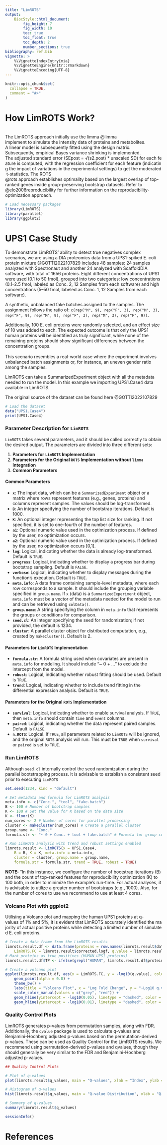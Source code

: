 ```yaml
---
title: "LimROTS"
output:
    BiocStyle::html_document:
        fig_height: 7
        fig_width: 10
        toc: true
        toc_float: true
        toc_depth: 2
        number_sections: true
bibliography: ref.bib
vignette: >
    %\VignetteIndexEntry{mia}
    %\VignetteEngine{knitr::rmarkdown}
    %\VignetteEncoding{UTF-8}
---
```


```r
knitr::opts_chunk$set(
  collapse = TRUE,
  comment = "#>"
)
```

# How LimROTS Work?

\
The LimROTS approach initially use the limma @limma implement to simulate the intensity data of proteins and metabolites. A linear model is subsequently fitted using the design matrix. Subsequently, empirical Bayes variance shrinking is implemented. The adjusted standard error (SEpost = √(s2.post) \* unscaled SD) for each feature is computed, with the regression coefficient for each feature (indicating the impact of variations in the experimental settings) to get the moderated t-statistics. The ROTS @rots approach establishes optimality based on the largest overlap of top-ranked genes inside group-preserving bootstrap datasets. Refer to @elo2008reproducibility for further information on the reproducibility-optimization approach.

```r
# Load necessary packages
library(LimROTS)
library(parallel)
library(ggplot2)
```

# UPS1 Case Study

To demonstrate LimROTS' ability to detect true negatives complex scenarios, we are using a DIA proteomics data from a UPS1-spiked E. coli protein mixture @GOTTI2022107829 includes 48 samples: 24 samples analyzed with Spectronaut and another 24 analyzed with ScaffoldDIA software, with total of 1656 proteins. Eight different concentrations of UPS1 were used (0.1 to 50 fmol), grouped into two categories: low concentrations (0.1–2.5 fmol, labeled as Conc. 2, 12 Samples from each software) and high concentrations (5–50 fmol, labeled as Conc. 1, 12 Samples from each software).

A synthetic, unbalanced fake batches assigned to the samples. The assignment follows the ratio of: `c(rep("M", 9), rep("F", 3), rep("M", 3), rep("F", 9), rep("M", 9), rep("F", 3), rep("M", 3), rep("F", 9))`.

Additionally, 100 E. coli proteins were randomly selected, and an effect size of 10 was added to each. The expected outcome is that only the UPS1 human proteins will be identified as truly significant, while none of the remaining proteins should show significant differences between the concentration groups.\
\
This scenario resembles a real-world case where the experiment involves unbalanced batch assignments or, for instance, an uneven gender ratio among the samples.

LimROTS can take a SummarizedExperiment object with all the metadata needed to run the model. In this example we importing UPS1.Case4 data available in LimROTS.

The original source of the dataset can be found here @GOTTI2022107829

```r
# Load the dataset
data("UPS1.Case4")
print(UPS1.Case4)
```

### Parameter Description for `LimROTS`

`LimROTS` takes several parameters, and it should be called correctly to obtain the desired output. The parameters are divided into three different sets:

1.  **Parameters for `LimROTS` Implementation**
2.  **Parameters for the Original `ROTS` Implementation without `limma` Integration**
3.  **Common Parameters**

#### Common Parameters

-   **`x`**: The input data, which can be a `SummarizedExperiment` object or a matrix where rows represent features (e.g., genes, proteins) and columns represent samples. The values should be log-transformed.
-   **`B`**: An integer specifying the number of bootstrap iterations. Default is 1000.
-   **`K`**: An optional integer representing the top list size for ranking. If not specified, it is set to one-fourth of the number of features.
-   **`a1`**: Optional numeric value used in the optimization process. If defined by the user, no optimization occurs.
-   **`a2`**: Optional numeric value used in the optimization process. If defined by the user, no optimization occurs [0,1].
-   **`log`**: Logical, indicating whether the data is already log-transformed. Default is `TRUE`.
-   **`progress`**: Logical, indicating whether to display a progress bar during bootstrap sampling. Default is `FALSE`.
-   **`verbose`**: Logical, indicating whether to display messages during the function's execution. Default is `TRUE`.
-   **`meta.info`**: A data frame containing sample-level metadata, where each row corresponds to a sample. It should include the grouping variable specified in `group.name`. If `x` (data) is a `SummarizedExperiment` object, `meta.info` must be a vector of the metadata needed for the model to run and can be retrieved using `colData()`.
-   **`group.name`**: A string specifying the column in `meta.info` that represents the groups or conditions for comparison.
-   **`seed.cl`**: An integer specifying the seed for randomization; if not provided, the default is 1234.
-   **`cluster`**: A parallel cluster object for distributed computation, e.g., created by `makeCluster()`. Default is 2.

#### Parameters for `LimROTS` Implementation

-   **`formula.str`**: A formula string used when covariates are present in `meta.info` for modeling. It should include "\~ 0 + ..." to exclude the intercept from the model.
-   **`robust`**: Logical, indicating whether robust fitting should be used. Default is `TRUE`.
-   **`trend`**: Logical, indicating whether to include trend fitting in the differential expression analysis. Default is `TRUE`.

#### Parameters for the Original `ROTS` Implementation

-   **`survival`**: Logical, indicating whether to enable survival analysis. If `TRUE`, then `meta.info` should contain `time` and `event` columns.
-   **`paired`**: Logical, indicating whether the data represent paired samples. Default is `FALSE`.
-   **`n.ROTS`**: Logical. If `TRUE`, all parameters related to `LimROTS` will be ignored, and the original `ROTS` analysis will run. This must be `TRUE` when `survival` or `paired` is set to `TRUE`.

### Run LimROTS

Although `seed.cl` internally control the seed randomization during the parallel bootstrapping process. It is advisable to establish a consistent seed prior to executing `LimROTS`

```r
set.seed(1234, kind = "default")
```

```r
# Set metadata and formula for LimROTS analysis
meta.info <- c("Conc.", "tool", "fake.batch")
B <- 100 # Number of bootstrap samples
K <- 100 # Set the value for K based on the data size
K <- floor(K)
num_cores <- 2 # Number of cores for parallel processing
cluster <- makeCluster(num_cores) # Create a parallel cluster
group.name <- "Conc."
formula.str <- "~ 0 + Conc. + tool + fake.batch" # Formula for group comparison

# Run LimROTS analysis with trend and robust settings enabled
limrots.result <- LimROTS(x = UPS1.Case4,
    B = B, K = K, meta.info = meta.info,
    cluster = cluster, group.name = group.name,
    formula.str = formula.str, trend = TRUE, robust = TRUE)
```

**NOTE:** "In this instance, we configure the number of bootstrap iterations (B) and the count of top-ranked features for reproducibility optimization (K) to 100 both, in order to minimize the example's run-time. For actual analyses, it is advisable to utilize a greater number of bootstraps (e.g., 1000). Also, for the number of cores to use we recommend to use at least 4 cores.

### Volcano Plot with ggplot2

Utilising a Volcano plot and mapping the human UPS1 proteins at q-values of 1% and 5%, it is evident that LimROTS accurately identified the majority of actual positive proteins while detecting a limited number of simulated E. coli proteins.

```r
# Create a data frame from the LimROTS results
limrots.result.df <- data.frame(proteins = row.names(limrots.result$data),
    LimROTS.FC = limrots.result$corrected.logf, q.value = limrots.result$q_values$qvalues)
# Mark proteins as true positives (HUMAN UPS1 proteins)
limrots.result.df$TP <- ifelse(grepl("HUMAN", limrots.result.df$proteins), "HUMAN_TP", "ECOLI_FP")

# Create a volcano plot
ggplot(limrots.result.df, aes(x = LimROTS.FC, y = -log10(q.value), color = factor(TP))) +
    geom_point(alpha = 0.8) +
    theme_bw() +
    labs(title = "Volcano Plot", x = "Log Fold Change", y = "-Log10 q.value", color = "True Positive") +
    scale_color_manual(values = c("grey", "red")) +
    geom_hline(yintercept = -log10(0.05), linetype = "dashed", color = "blue") +
    geom_hline(yintercept = -log10(0.01), linetype = "dashed", color = "black")
```

### Quality Control Plots

LimROTS generates p-values from permutation samples, along with FDR. Additionally, the `qvalue` package is used to calculate q-values and Benjamini-Hochberg adjusted p-values based on the permutation-derived p-values. These can be used as Quality Control for the LimROTS results. We recommend using permutation-derived p-values and qvalues, though they should generally be very similar to the FDR and Benjamini-Hochberg adjusted p-values.

```r
## Quality Control Plots

# Plot of q-values
plot(limrots.result$q_values, main = "Q-values", xlab = "Index", ylab = "Q-value")

# Histogram of q-values
hist(limrots.result$q_values, main = "Q-value Distribution", xlab = "Q-value", col = "lightgreen", border = "white")

# Summary of q-values
summary(limrots.result$q_values)
```

```r
sessionInfo()
```

# References
